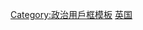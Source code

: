 {{Userbox
  |id= [[File:Flag of Scotland.svg|70x50px]]
  |id-c= #D8E2EF
  |info= 这个用戶支持'''[[蘇格蘭獨立]]'''。
  |info-c= #D8E2EF
  |info-s= 11
  |border-c= black
  |usercategory  = 支持蘇格蘭獨立的維基人
}}
<noinclude>
[[Category:政治用戶框模板]]
[[Category:支持区域独立或拆分的维基人用户框模板|英国]]
</noinclude>